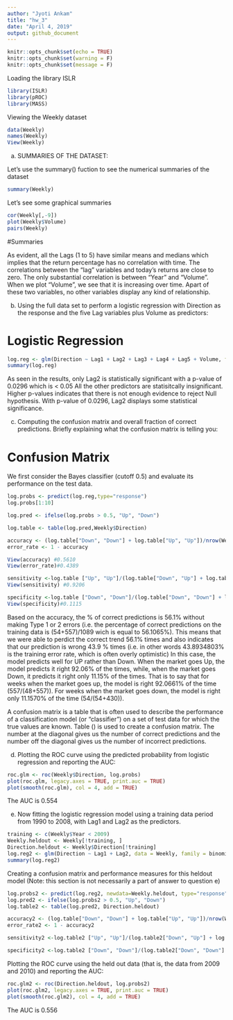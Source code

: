 ```yaml
---
author: "Jyoti Ankam"
title: "hw_3"
date: "April 4, 2019"
output: github_document
---
```


```r
knitr::opts_chunk$set(echo = TRUE)
knitr::opts_chunk$set(warning = F)
knitr::opts_chunk$set(message = F)
```

Loading the library ISLR

```r

library(ISLR)
library(pROC)
library(MASS)

```

Viewing the Weekly dataset

```r

data(Weekly)
names(Weekly)
View(Weekly)

```
a) SUMMARIES OF THE DATASET:

Let's use the summary() fuction to see the numerical summaries of the dataset

```r

summary(Weekly)

```

Let's see some graphical summaries

```r

cor(Weekly[,-9])
plot(Weekly$Volume)
pairs(Weekly)

```

#Summaries

As evident, all the Lags (1 to 5) have similar means and medians which implies that the return percentage has no correlation with time. The correlations between the “lag” variables and today’s returns are close to zero. The only substantial correlation is between “Year” and “Volume”. When we plot “Volume”, we see that it is increasing over time. Apart of these two variables, no other variables display any kind of relationship. 

b) Using the full data set to perform a logistic regression with Direction as the response and the five Lag variables plus Volume as predictors:

# Logistic Regression

```r

log.reg <- glm(Direction ~ Lag1 + Lag2 + Lag3 + Lag4 + Lag5 + Volume, family=binomial, data= Weekly)
summary(log.reg)

```

As seen in the results, only Lag2 is statistically significant with a p-value of 0.0296 which is < 0.05
All the other predictors are statisitcally insignificant. Higher p-values indicates that there is not enough evidence to reject Null hypothesis. With p-value of 0.0296, Lag2 displays some statistical significance.

c) Computing the confusion matrix and overall fraction of correct predictions. Briefly explaining what the confusion matrix is telling you:

# Confusion Matrix

We first consider the Bayes classifier (cutoff 0.5) and evaluate its performance on the test data.

```r

log.probs <- predict(log.reg,type="response")
log.probs[1:10]

log.pred <- ifelse(log.probs > 0.5, "Up", "Down")

log.table <- table(log.pred,Weekly$Direction)

accuracy <- (log.table["Down", "Down"] + log.table["Up", "Up"])/nrow(Weekly)
error_rate <- 1 - accuracy

View(accuracy) #0.5610
View(error_rate)#0.4389

sensitivity <-log.table ["Up", "Up"]/(log.table["Down", "Up"] + log.table["Up", "Up"])
View(sensitivity) #0.9206

specificity <-log.table ["Down", "Down"]/(log.table["Down", "Down"] + log.table["Up", "Down"])
View(specificity)#0.1115

```

Based on the accuracy,  the % of correct predictions is 56.1% without making Type 1 or 2 errors (i.e. the percentage of correct predictions on the training data is (54+557)/1089 wich is equal to 56.1065%). This means that we were able to perdict the correct trend 56.1% times and also indicates that our prediction is wrong 43.9 % times (i.e. in other words 43.8934803% is the training error rate, which is often overly optimistic)
In this case, the model predicts well for UP rather than Down. When the market goes Up, the model predicts it right 92.06% of the times, while, when the market goes Down, it predicts it right only 11.15% of the times. That is to say that for weeks when the market goes up, the model is right 92.0661% of the time (557/(48+557)). For weeks when the market goes down, the model is right only 11.1570% of the time (54/(54+430)).

A confusion matrix is a table that is often used to describe the performance of a classification model (or "classifier") on a set of test data for which the true values are known. Table () is used to create a confusion matrix. The number at the diagonal gives us the number of correct predictions and the number off the diagonal gives us the number of incorrect predictions.

(d) Plotting the ROC curve using the predicted probability from logistic regression and reporting the AUC:

```r

roc.glm <- roc(Weekly$Direction, log.probs)
plot(roc.glm, legacy.axes = TRUE, print.auc = TRUE)
plot(smooth(roc.glm), col = 4, add = TRUE)

```

The AUC is 0.554

e) Now fitting the logistic regression model using a training data period from 1990 to 2008, with Lag1 and Lag2 as the predictors.

```r

training <- c(Weekly$Year < 2009)
Weekly.heldout <- Weekly[!training, ]
Direction.heldout <- Weekly$Direction[!training]
log.reg2 <- glm(Direction ~ Lag1 + Lag2, data = Weekly, family = binomial, subset = training)
summary(log.reg2)

```
Creating a confusion matrix and performance measures for this heldout model (Note: this section is not necessarily a part of answer to question e)

```r
log.probs2 <- predict(log.reg2, newdata=Weekly.heldout, type="response")
log.pred2 <- ifelse(log.probs2 > 0.5, "Up", "Down")
log.table2 <- table(log.pred2, Direction.heldout)

accuracy2 <- (log.table["Down", "Down"] + log.table["Up", "Up"])/nrow(Weekly.heldout)
error_rate2 <- 1 - accuracy2

sensitivity2 <-log.table2 ["Up", "Up"]/(log.table2["Down", "Up"] + log.table2["Up", "Up"])

specificity2 <-log.table2 ["Down", "Down"]/(log.table2["Down", "Down"] + log.table2["Up", "Down"])

```

Plotting the ROC curve using the held out data (that is, the data from 2009 and 2010) and reporting the AUC:

```r

roc.glm2 <- roc(Direction.heldout, log.probs2)
plot(roc.glm2, legacy.axes = TRUE, print.auc = TRUE)
plot(smooth(roc.glm2), col = 4, add = TRUE)

```
The AUC is 0.556





